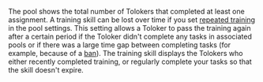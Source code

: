 <Cut title="More Tolokers were trained than the training skill shows">

The pool shows the total number of Tolokers that completed at least one assignment. A training skill can be lost over time if you set [repeated training](https://toloka.ai/en/docs/guide/concepts/train) in the pool settings. This setting allows a Toloker to pass the training again after a certain period if the Toloker didn't complete any tasks in associated pools or if there was a large time gap between completing tasks (for example, because of a [ban](https://toloka.ai/en/docs/glossary#banning-tolokers)). The training skill displays the Tolokers who either recently completed training, or regularly complete your tasks so that the skill doesn't expire.

</Cut>